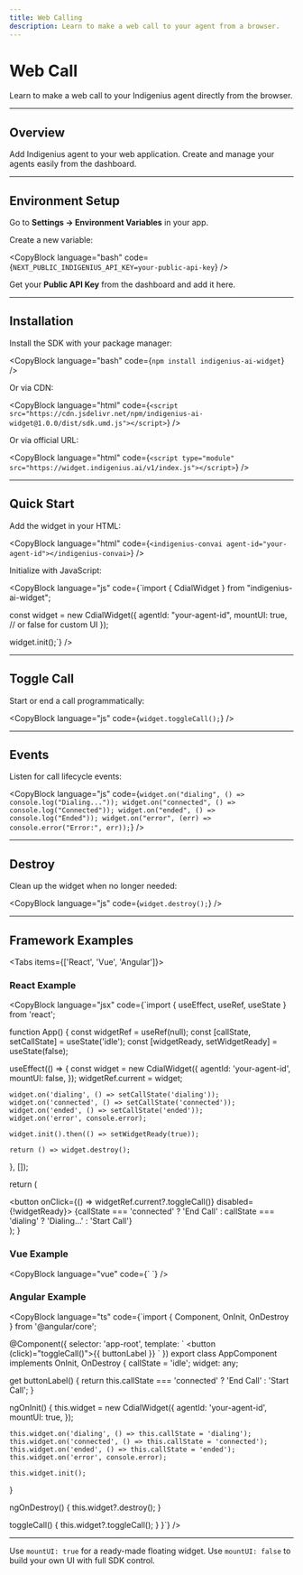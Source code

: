 ```yaml
---
title: Web Calling
description: Learn to make a web call to your agent from a browser.
---
```


# Web Call

Learn to make a web call to your Indigenius agent directly from the browser.

---

## Overview

<CardGroup cols={2}>
  <Card title="Indigenius Web" icon="code" iconType="solid" color="#F79320" iconSize={40}>
    Add Indigenius agent to your web application.
  </Card>
  <Card title="Indigenius Dashboard" icon="globe" iconType="solid" color="#F79320" iconSize={40}>
    Create and manage your agents easily from the dashboard.
  </Card>
</CardGroup>

---

## Environment Setup

Go to **Settings → Environment Variables** in your app.

Create a new variable:

<CopyBlock language="bash" code={`NEXT_PUBLIC_INDIGENIUS_API_KEY=your-public-api-key`} />

Get your **Public API Key** from the dashboard and add it here.

---

## Installation

Install the SDK with your package manager:

<CopyBlock language="bash" code={`npm install indigenius-ai-widget`} />

Or via CDN:

<CopyBlock language="html" code={`<script src="https://cdn.jsdelivr.net/npm/indigenius-ai-widget@1.0.0/dist/sdk.umd.js"></script>`} />

Or via official URL:

<CopyBlock language="html" code={`<script type="module" src="https://widget.indigenius.ai/v1/index.js"></script>`} />

---

## Quick Start

Add the widget in your HTML:

<CopyBlock language="html" code={`<indigenius-convai agent-id="your-agent-id"></indigenius-convai>`} />

Initialize with JavaScript:

<CopyBlock language="js" code={`import { CdialWidget } from "indigenius-ai-widget";

const widget = new CdialWidget({
  agentId: "your-agent-id",
  mountUI: true, // or false for custom UI
});

widget.init();`} />

---

## Toggle Call

Start or end a call programmatically:

<CopyBlock language="js" code={`widget.toggleCall();`} />

---

## Events

Listen for call lifecycle events:

<CopyBlock language="js" code={`widget.on("dialing", () => console.log("Dialing..."));
widget.on("connected", () => console.log("Connected"));
widget.on("ended", () => console.log("Ended"));
widget.on("error", (err) => console.error("Error:", err));`} />

---

## Destroy

Clean up the widget when no longer needed:

<CopyBlock language="js" code={`widget.destroy();`} />

---

## Framework Examples

<Tabs items={['React', 'Vue', 'Angular']}>

<Tab>

### React Example

<CopyBlock language="jsx" code={`import { useEffect, useRef, useState } from 'react';

function App() {
  const widgetRef = useRef(null);
  const [callState, setCallState] = useState('idle');
  const [widgetReady, setWidgetReady] = useState(false);

  useEffect(() => {
    const widget = new CdialWidget({
      agentId: 'your-agent-id',
      mountUI: false,
    });
    widgetRef.current = widget;

    widget.on('dialing', () => setCallState('dialing'));
    widget.on('connected', () => setCallState('connected'));
    widget.on('ended', () => setCallState('ended'));
    widget.on('error', console.error);

    widget.init().then(() => setWidgetReady(true));

    return () => widget.destroy();
  }, []);

  return (
    <div>
      <button onClick={() => widgetRef.current?.toggleCall()} disabled={!widgetReady}>
        {callState === 'connected'
          ? 'End Call'
          : callState === 'dialing'
          ? 'Dialing...'
          : 'Start Call'}
      </button>
    </div>
  );
}


</Tab>

<Tab>

### Vue Example

<CopyBlock language="vue" code={`<template>
  <div>
    <button @click="toggleCall">{{ buttonLabel }}</button>
  </div>
</template>

<script setup>

const callState = ref('idle');
let widget = null;

onMounted(() => {
  widget = new CdialWidget({
    agentId: 'your-agent-id',
    mountUI: true,
  });

  widget.on('dialing', () => callState.value = 'dialing');
  widget.on('connected', () => callState.value = 'connected');
  widget.on('ended', () => callState.value = 'ended');
  widget.on('error', console.error);

  widget.init();
});

onBeforeUnmount(() => {
  widget?.destroy();
});

const toggleCall = () => widget?.toggleCall();
const buttonLabel = computed(() =>
  callState.value === 'connected' ? 'End Call' : 'Start Call'
);
</script>`} />

</Tab>

<Tab>

### Angular Example

<CopyBlock language="ts" code={`import { Component, OnInit, OnDestroy } from '@angular/core';

@Component({
  selector: 'app-root',
  template: \`
    <button (click)="toggleCall()">{{ buttonLabel }}</button>
  \`
})
export class AppComponent implements OnInit, OnDestroy {
  callState = 'idle';
  widget: any;

  get buttonLabel() {
    return this.callState === 'connected' ? 'End Call' : 'Start Call';
  }

  ngOnInit() {
    this.widget = new CdialWidget({
      agentId: 'your-agent-id',
      mountUI: true,
    });

    this.widget.on('dialing', () => this.callState = 'dialing');
    this.widget.on('connected', () => this.callState = 'connected');
    this.widget.on('ended', () => this.callState = 'ended');
    this.widget.on('error', console.error);

    this.widget.init();
  }

  ngOnDestroy() {
    this.widget?.destroy();
  }

  toggleCall() {
    this.widget?.toggleCall();
  }
}`} />

</Tab>

</Tabs>

---

<CardGroup cols={2}>
  <Card title="Default UI" icon="phone" iconType="solid" color="#F79320" iconSize={40}>
    Use <code>mountUI: true</code> for a ready-made floating widget.
  </Card>
  <Card title="Custom UI" icon="code" iconType="solid" color="#F79320" iconSize={40}>
    Use <code>mountUI: false</code> to build your own UI with full SDK control.
  </Card>
</CardGroup>
